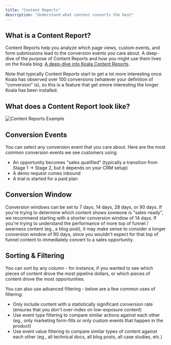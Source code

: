 ```yaml
---
title: "Content Reports"
description: "Understand what content converts the best"
---
```


## What is a Content Report?

Content Reports help you analyze which page views, custom events, and form submissions lead to the conversion events you care about. A deep-dive of the purpose of Content Reports and how you might use them lives on the Koala blog: <a href="/blog/koala-content-reports-the-deep-dive">A deep-dive into Koala Content Reports</a>.

Note that typically Content Reports start to get a lot more interesting once Koala has observed over 100 conversions (whatever your definition of "conversion" is), so this is a feature that get smore interesting the longer Koala has been installed.

## What does a Content Report look like?

![Content Reports Example](/images/content-reports-example.png)

## Conversion Events

You can select any conversion event that you care about. Here are the most common conversion events we see customers using:

- An opportunity becomes "sales qualified" (typically a transition from Stage 1 -> Stage 2, but it depends on your CRM setup)
- A demo request comes inbound
- A trial is started for a paid plan

## Conversion Window

Conversion windows can be set to 7 days, 14 days, 28 days, or 90 days. If you're trying to determine which content shows someone is "sales-ready", we recommend starting with a shorter conversion window of 14 days. If you're trying to understand the performance of more top of funnel / awarness content (eg., a blog post), it may make sense to consider a longer conversion window of 90 days, since you wouldn't expect for that top of funnel content to immediately convert to a sales opportunity.

## Sorting & Filtering

You can sort by any column - for instance, if you wanted to see which pieces of content drove the most pipeline dollars, or which pieces of content drove the most opportunities.

You can also use advanced filtering - below are a few common uses of filtering:

- Only include content with a statistically significant conversion rate (ensures that you don't over-index on low-exposure content)
- Use event type filtering to compare similar actions against each other (eg., only marketing form-fills or only custom events that happen in the product)
- Use event value filtering to compare similar types of content against each other (eg., all technical docs, all blog posts, all case studies, etc.)
